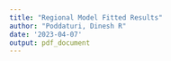 ```yaml
---
title: "Regional Model Fitted Results"
author: "Poddaturi, Dinesh R"
date: '2023-04-07'
output: pdf_document
---
```



\begin{figure}
	    	\centering
	   \includegraphics{regionalModelPlots/fedCattlePriceR.png}
	   \caption{Observed and fitted fed cattle price ($\$/\textrm{cwt}$)}
\end{figure}


\begin{figure}
	    	\centering
	   \includegraphics{regionalModelPlots/cullCowPriceR.png}
	   \caption{Observed and fitted cull cow price ($\$/\textrm{cwt}$)}
\end{figure}


\begin{table}
\centering
\caption{Observed \& fitted prices (in $\$/\textrm{cwt}$)}
\vspace{0.1cm}
\begin{tabular}{l | l l | l l }
\hline
Year  & $p_s$    &$\hat{p}_s$ &$p_c$     & $\hat{p}_c$\\
\hline
2010 & 95.94    & 84.09   & 49.52    & 58.22 \\
2011 & 114.58   & 99.39   & 65.58    & 71.73 \\
2012 & 123.02   & 105.01  & 72.83    & 75.72 \\
2013 & 125.53   & 103.73  & 77.18    & 79.97 \\
2014 & 154.12   & 127.40  & 93.70    & 100.14 \\
2015 & 148.27   & 122.72  & 87.31    & 91.83 \\
2016 & 121.32   & 99.59   & 65.29    & 73.48 \\
2017 & 121.80   & 100.70  & 54.78    & 63.94 \\
2018 & 117.64   & 95.48   & 71.86    & 77.29 \\
2019 & 115.48   & 95.04   & 61.18    & 67.61 \\
2020 & 107.47   & 90.04   & 64.49    & 70.84 \\
2021 & 121.71   & 101.14  & 64.70    & 64.14 \\
\hline
\multicolumn{5}{l}
{Note: $\hat{p}_s$ and $\hat{p}_c$ denote the fitted}\\
\multicolumn{5}{l}
{fed cattle price and  cull cow price}\\
\multicolumn{5}{l}
{respectively. $p_s$ and $p_c$ denote the observed.}\\
\end{tabular}
\label{Table:PriceFit}
\end{table}


\begin{table}
\centering
\caption{Observed \& fitted quantities (in billion pounds)}
\vspace{0.1cm}
\begin{tabular}{l | l l | l l }
\hline
Year & $sl$ &$\hat{sl}$ &$cl$ & $\hat{cl}$   \\
\hline
2010 & 4.51  &  4.46 & 0.60 & 0.52 \\
2011 & 4.49  &  4.58 & 0.80 & 0.52 \\
2012 & 4.42  &  4.47 & 0.53 & 0.50 \\
2013 & 4.09  &  4.08 & 0.55 & 0.46 \\
2014 & 3.84  &  3.82 & 0.26 & 0.32 \\
2015 & 3.68  &  3.75 & 0.47 & 0.29 \\
2016 & 3.75  &  3.95 & 0.54 & 0.40 \\
2017 & 3.87  &  4.03 & 0.56 & 0.40 \\
2018 & 4.23  &  4.15 & 0.48 & 0.47 \\
2019 & 4.28  &  4.13 & 0.56 & 0.47 \\
2020 & 4.46  &  4.07 & 0.49 & 0.48 \\
2021 & 4.03  &  4.27 & 0.66 & 0.47 \\
\hline
\multicolumn{5}{l}
{Note: $\hat{sl}$ and $\hat{cl}$ denote the fitted}\\
\multicolumn{5}{l}
{fed cattle and cull cow meat respectively.}\\
\multicolumn{5}{l}
{$sl$ and $cl$ denote the observed.}\\
\end{tabular}
\label{Table:QuantFit}
\end{table}

\begin{figure}
	    	\centering
	   \includegraphics{regionalModelPlots/fedCattleSupplyR.png}
	   \caption{Observed and fitted fed cattle supply (billion pounds)}
\end{figure}

\begin{figure}
	    	\centering
	   \includegraphics{regionalModelPlots/cullCowSupplyR.png}
	   \caption{Observed and fitted cull cow supply (billion pounds)}
\end{figure}











